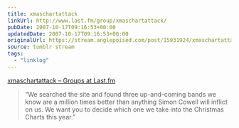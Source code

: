 ```yaml
---
title: xmaschartattack
linkUrl: http://www.last.fm/group/xmaschartattack/
pubDate: 2007-10-17T09:16:53+00:00
updatedDate: 2007-10-17T09:16:53+00:00
originalUrl: https://stream.anglepoised.com/post/15931924/xmaschartattack-groups-at-lastfm
source: tumblr stream
tags:
  - "linklog"
---
```


[xmaschartattack – Groups at Last.fm][1]

> &ldquo;We searched the site and found three up-and-coming bands we know are a million times better than anything Simon Cowell will inflict on us. We want you to decide which one we take into the Christmas Charts this year.&rdquo;

[1]: http://www.last.fm/group/xmaschartattack/
